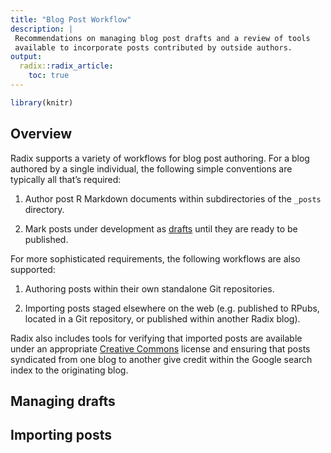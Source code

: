 ```yaml
---
title: "Blog Post Workflow"
description: |
 Recommendations on managing blog post drafts and a review of tools 
 available to incorporate posts contributed by outside authors. 
output:
  radix::radix_article:
    toc: true
---
```


```r
library(knitr)
```

## Overview

Radix supports a variety of workflows for blog post authoring. For a blog authored by a single individual, the following simple conventions are typically all that's required:

1) Author post R Markdown documents within subdirectories of the `_posts` directory.

2) Mark posts under development as [drafts](blog.html#workflow) until they are ready to be published.

For more sophisticated requirements, the following workflows are also supported:

1) Authoring posts within their own standalone Git repositories.

2) Importing posts staged elsewhere on the web (e.g. published to RPubs, located in a Git repository, or published within another Radix blog).

Radix also includes tools for verifying that imported posts are available under an appropriate [Creative Commons](https://creativecommons.org/) license and ensuring that posts syndicated from one blog to another give credit within the Google search index to the originating blog.




## Managing drafts


## Importing posts











